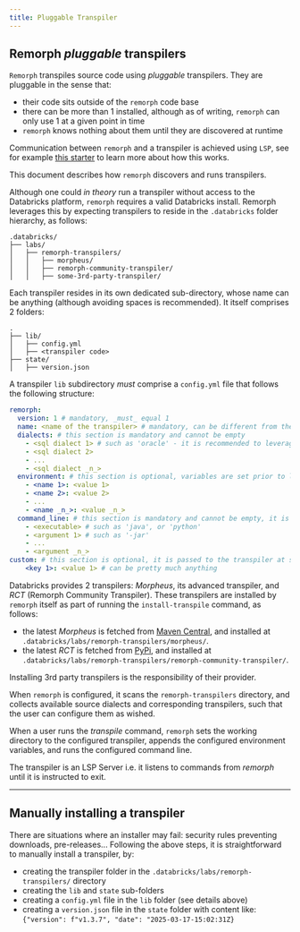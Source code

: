 ```yaml
---
title: Pluggable Transpiler
---
```


Remorph _pluggable_ transpilers
---

`Remorph` transpiles source code using _pluggable_ transpilers.
They are pluggable in the sense that:
 - their code sits outside of the `remorph` code base
 - there can be more than 1 installed, although as of writing, `remorph` can only use 1 at a given point in time
 - `remorph` knows nothing about them until they are discovered at runtime

Communication between `remorph` and a transpiler is achieved using `LSP`, see for example [this starter](https://github.com/databrickslabs/remorph-plugin-starters/tree/python-sdk/python) to learn more about how this works.

This document describes how `remorph` discovers and runs transpilers.

Although one could _in theory_ run a transpiler without access to the Databricks platform, `remorph` requires a valid Databricks install.
Remorph leverages this by expecting transpilers to reside in the `.databricks` folder hierarchy, as follows:


```
.databricks/
├── labs/
│   ├── remorph-transpilers/
│   │   ├── morpheus/
│   │   ├── remorph-community-transpiler/
│   │   ├── some-3rd-party-transpiler/
```

Each transpiler resides in its own dedicated sub-directory, whose name can be anything (although avoiding spaces is recommended). It itself comprises 2 folders:
```
.
├── lib/
│   ├── config.yml
│   ├── <transpiler code>
├── state/
│   ├── version.json
```

A transpiler `lib` subdirectory _must_ comprise a `config.yml` file that follows the following structure:

```yaml
remorph:
  version: 1 # mandatory, _must_ equal 1
  name: <name of the transpiler> # mandatory, can be different from the folder name
  dialects: # this section is mandatory and cannot be empty
    - <sql dialect 1> # such as 'oracle' - it is recommended to leverage existing dialect names
    - <sql dialect 2>
    - ...
    - <sql dialect _n_>
  environment: # this section is optional, variables are set prior to launching the transpiler
    - <name 1>: <value 1>
    - <name 2>: <value 2>
    - ...
    - <name _n_>: <value _n_>
  command_line: # this section is mandatory and cannot be empty, it is used to launch the transpiler
    - <executable> # such as 'java', or 'python'
    - <argument 1> # such as '-jar'
    - ...
    - <argument _n_>
custom: # this section is optional, it is passed to the transpiler at startup
    <key 1>: <value 1> # can be pretty much anything
```

Databricks provides 2 transpilers: _Morpheus_, its advanced transpiler, and _RCT_ (Remorph Community Transpiler).
These transpilers are installed by `remorph` itself as part of running the `install-transpile` command, as follows:
 - the latest _Morpheus_ is fetched from [Maven Central](https://central.sonatype.com/), and installed at `.databricks/labs/remorph-transpilers/morpheus/`.
 - the latest _RCT_ is fetched from [PyPi](https://pypi.org/), and installed at `.databricks/labs/remorph-transpilers/remorph-community-transpiler/`.

Installing 3rd party transpilers is the responsibility of their provider.

When `remorph` is configured, it scans the `remorph-transpilers` directory, and collects available source dialects and corresponding transpilers, such that the user can configure them as wished.

When a user runs the _transpile_ command, `remorph` sets the working directory to the configured transpiler, appends the configured environment variables, and runs the configured command line.

The transpiler is an LSP Server i.e. it listens to commands from _remorph_ until it is instructed to exit.

---
Manually installing a transpiler
---

There are situations where an installer may fail: security rules preventing downloads, pre-releases...
Following the above steps, it is straightforward to manually install a transpiler, by:
 - creating the transpiler folder in the `.databricks/labs/remorph-transpilers/` directory
 - creating the `lib` and `state` sub-folders
 - creating a `config.yml` file in the `lib` folder (see details above)
 - creating a `version.json` file in the `state` folder with content like:
```{"version": f"v1.3.7", "date": "2025-03-17-15:02:31Z}```
